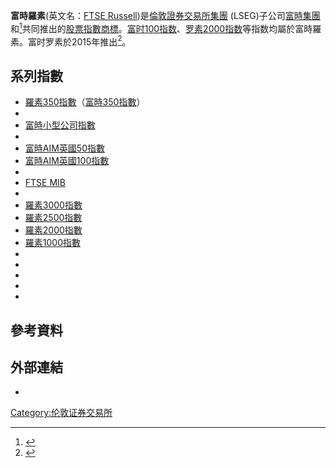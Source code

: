 '''富時羅素'''(英文名：[[FTSE_Russell|FTSE Russell]])是[[倫敦證券交易所集團|倫敦證券交易所集團]] (LSEG)子公司[[富時集團|富時集團]]和{{link-en|弗兰克罗素公司|Frank Russell Company}}<ref>{{cite web|url=https://www.ftserussell.com/|title=FTSE Russell|publisher=FTSE Russell|quote="FTSE Russell" is a trading name of FTSE International Limited (“FTSE”) and Frank Russell Company (“Russell”) and their respective subsidiary undertakings, which are members of the London Stock Exchange Group plc group.|access-date=18 March 2019|archive-date=2020-10-16|archive-url=https://web.archive.org/web/20201016111732/https://www.ftserussell.com/|dead-url=no}}</ref>共同推出的[[股票指數|股票指數]][[商標|商標]]。[[富时100指数|富时100指数]]、[[罗素2000指数|罗素2000指数]]等指数均屬於富時羅素。富时罗素於2015年推出<ref>{{cite press release|url=https://www.lseg.com/resources/media-centre/press-releases/lseg-launches-new-ftse-russell-brand|title=LSEG launches new FTSE Russell brand|date=18 May 2015|access-date=18 March 2019|publisher=London Stock Exchange Group|archive-date=2020-10-16|archive-url=https://web.archive.org/web/20201016111756/https://www.lseg.com/resources/media-centre/press-releases/lseg-launches-new-ftse-russell-brand|dead-url=no}}</ref>。
{{Infobox company
 |name             = FTSE Russell
 |logo             = Logo of ftse russell.svg
 |logo_size        = 
 |type             = [[子公司|子公司]]
 |foundation       = {{start date |1995}}
 |location         = 英國倫敦上銀行街10號
 |key_people       = Arne Staal ([[CEO|CEO]])
 |num_employees    = 
 |revenue          = 
 |operating_income = 
 |net_income       = 
 |industry         = [[金融|金融]]
 |products         = 
 |parent           = [[倫敦證券交易所集團|倫敦證券交易所集團]]
 |homepage         = {{url|ftserussell.com}}
}}

== 系列指數 ==
{{col-begin}}
{{col-2}}
* [[羅素350指數|羅素350指數]]（[[富時350指數|富時350指數]]）
* {{link-en|FTSE All-Share Index}}
* [[富時小型公司指數|富時小型公司指數]]
* {{link-en|FTSE4Good Index}}
* [[富時AIM英國50指數|富時AIM英國50指數]]
* [[富時AIM英國100指數|富時AIM英國100指數]]
* {{link-en|FTSE AIM All-Share Index}}
* [[FTSE_MIB|FTSE MIB]]
*{{link-en|羅素指數|Russell Indexes}}
*[[羅素3000指數|羅素3000指數]]
*[[羅素2500指數|羅素2500指數]]
*[[羅素2000指數|羅素2000指數]]
*[[羅素1000指數|羅素1000指數]]
*{{link-en|Russell Top 200 Index}}
*{{link-en|Russell Top 50 Index}}
*{{link-en|Russell Midcap Index}}
*{{link-en|Russell Microcap Index}}
*{{link-en|Russell Small Cap Completeness Index}}
{{col-end}}

== 參考資料 ==
{{Reflist|2}}

== 外部連結 ==
*{{official site|http://ftserussell.com}}

[[Category:伦敦证券交易所|Category:伦敦证券交易所]]